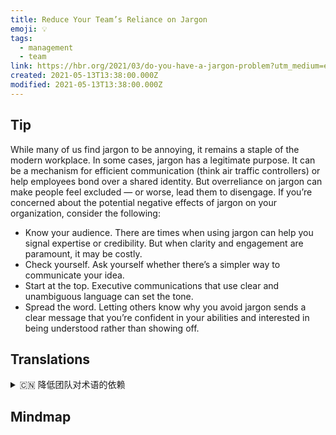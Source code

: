 ```yaml
---
title: Reduce Your Team’s Reliance on Jargon
emoji: 💡
tags:
  - management
  - team
link: https://hbr.org/2021/03/do-you-have-a-jargon-problem?utm_medium=email&utm_source=newsletter_daily&utm_campaign=mtod_notactsubs
created: 2021-05-13T13:38:00.000Z
modified: 2021-05-13T13:38:00.000Z
---
```


## Tip

While many of us find jargon to be annoying, it remains a staple of the modern workplace. In some cases, jargon has a legitimate purpose. It can be a mechanism for efficient communication (think air traffic controllers) or help employees bond over a shared identity. But overreliance on jargon can make people feel excluded — or worse, lead them to disengage. If you’re concerned about the potential negative effects of jargon on your organization, consider the following:

- Know your audience. There are times when using jargon can help you signal expertise or credibility. But when clarity and engagement are paramount, it may be costly.
- Check yourself. Ask yourself whether there’s a simpler way to communicate your idea.
- Start at the top. Executive communications that use clear and unambiguous language can set the tone.
- Spread the word. Letting others know why you avoid jargon sends a clear message that you’re confident in your abilities and interested in being understood rather than showing off.

## Translations

<details>
   <summary>🇨🇳 降低团队对术语的依赖</summary>

尽管很多人对术语感到厌烦，但它仍然是现代工作场所的主要用语。 在某些情况下，术语有其正当的用途。 它可以是一种有效沟通的机制(如空中交通管制员)，也可以帮助员工通过共同的身份建立联系。但过度依赖术语会让人们感觉被排斥，甚至更糟，使人脱离。 如果你担心术语肯能对公司产生不利影响，请考虑下列因素:

- 了解你的听众。有时候，使用术语有助于显示专业性或信誉度。
- 自我审视。扪心自问，是否有更简单的方法来来表达自己的想法。
- 从高层开始。高管们使用清晰明确语言进行交流可以奠定基调。
- 传播信息。要让他人知道，为什么你要避免使用术语来传达一个清晰的信息，那就是，你对自己的能力充满信心，并且乐于被理解，而不是炫耀自己。

</details>

## Mindmap

![]()
